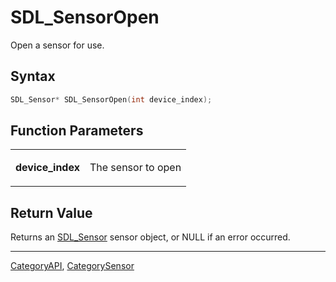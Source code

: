 = SDL_SensorOpen =

Open a sensor for use.

== Syntax ==

<syntaxhighlight lang='c'>
SDL_Sensor* SDL_SensorOpen(int device_index);
</syntaxhighlight>

== Function Parameters ==

{|
|'''device_index'''
|The sensor to open
|}

== Return Value ==

Returns an [[SDL_Sensor]] sensor object, or NULL if an error occurred.

----
[[CategoryAPI]], [[CategorySensor]]



